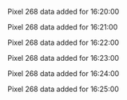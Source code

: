 Pixel 268 data added for 16:20:00

Pixel 268 data added for 16:21:00

Pixel 268 data added for 16:22:00

Pixel 268 data added for 16:23:00

Pixel 268 data added for 16:24:00

Pixel 268 data added for 16:25:00

